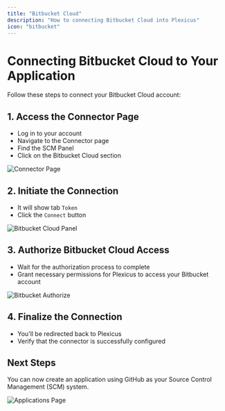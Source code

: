 ```yaml
---
title: "Bitbucket Cloud"
description: "How to connecting Bitbucket Cloud into Plexicus"
icon: "bitbucket"
---
```


# Connecting Bitbucket Cloud to Your Application

Follow these steps to connect your Bitbucket Cloud account:

## 1. Access the Connector Page

- Log in to your account
- Navigate to the Connector page
- Find the SCM Panel
- Click on the Bitbucket Cloud section

<img src="/images/plexicus/connector.png" alt="Connector Page" />

## 2. Initiate the Connection

- It will show tab `Token`
- Click the `Connect` button

<img src="/images/plexicus/bitbucket/panel.png" alt="Bitbucket Cloud Panel" />

## 3. Authorize Bitbucket Cloud Access

- Wait for the authorization process to complete
- Grant necessary permissions for Plexicus to access your Bitbucket account

<img src="/images/plexicus/bitbucket/authorize.png" alt="Bitbucket Authorize" />

## 4. Finalize the Connection

- You'll be redirected back to Plexicus
- Verify that the connector is successfully configured

## Next Steps

You can now create an application using GitHub as your Source Control Management (SCM) system.

<img src="/images/plexicus/applications.png" alt="Applications Page" />

